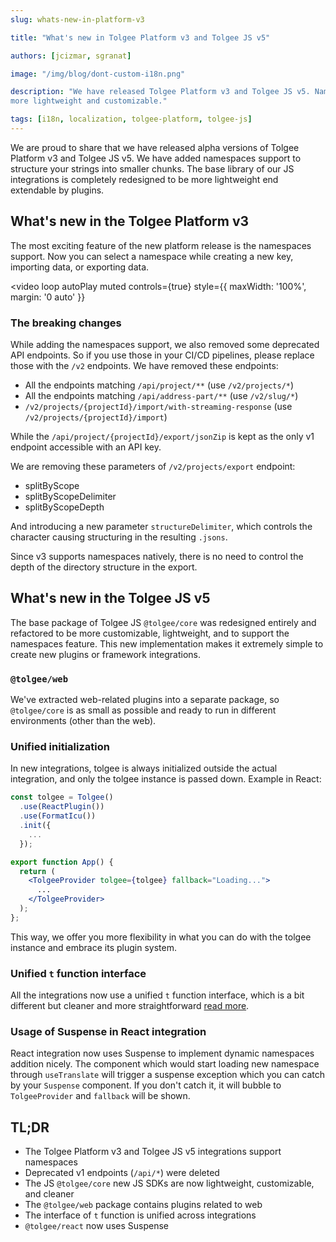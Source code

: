 ```yaml
---
slug: whats-new-in-platform-v3

title: "What's new in Tolgee Platform v3 and Tolgee JS v5"

authors: [jcizmar, sgranat]

image: "/img/blog/dont-custom-i18n.png"

description: "We have released Tolgee Platform v3 and Tolgee JS v5. Namespaces support was added, and Integrations are much
more lightweight and customizable."

tags: [i18n, localization, tolgee-platform, tolgee-js]
---
```


We are proud to share that we have released alpha versions of Tolgee Platform v3 and Tolgee JS v5. We have added
namespaces support to structure your strings into smaller chunks. The base library of our JS integrations is
completely redesigned to be more lightweight end extendable by plugins.

<!--truncate-->

## What's new in the Tolgee Platform v3

The most exciting feature of the new platform release is the namespaces support. Now you can select a namespace
while creating a new key, importing data, or exporting data.

<video
  loop
  autoPlay
  muted
  controls={true}
  style={{ maxWidth: '100%', margin: '0 auto' }}
>
  <source src="/img/blog/namespaces.webm" />
</video>

### The breaking changes

While adding the namespaces support, we also removed some deprecated API endpoints. So if you use those in your CI/CD
pipelines, please replace those with the `/v2` endpoints. We have removed these endpoints:

- All the endpoints matching `/api/project/**` (use `/v2/projects/*`)
- All the endpoints matching `/api/address-part/**` (use `/v2/slug/*`)
- `/v2/projects/{projectId}/import/with-streaming-response` (use `/v2/projects/{projectId}/import`)

While the `/api/project/{projectId}/export/jsonZip` is kept as the only v1 endpoint accessible with an API key.

We are removing these parameters of `/v2/projects/export` endpoint:
- splitByScope
- splitByScopeDelimiter
- splitByScopeDepth

And introducing a new parameter `structureDelimiter`, which controls the character causing structuring in the resulting
`.jsons`.

Since v3 supports namespaces natively, there is no need to control the depth of the directory structure in the export.

## What's new in the Tolgee JS v5

The base package of Tolgee JS `@tolgee/core` was redesigned entirely and refactored to be more customizable,
lightweight, and to support the namespaces feature. This new implementation makes it extremely simple to create new
plugins or framework integrations.

### `@tolgee/web`

We've extracted web-related plugins into a separate package, so `@tolgee/core` is as small as possible and ready to run in different environments (other than the web).

### Unified initialization

In new integrations, tolgee is always initialized outside the actual integration, and only the tolgee instance is passed down. Example in React:

```jsx
const tolgee = Tolgee()
  .use(ReactPlugin())
  .use(FormatIcu())
  .init({
    ...
  });

export function App() {
  return (
    <TolgeeProvider tolgee={tolgee} fallback="Loading...">
      ...
    </TolgeeProvider>
  );
};
```

This way, we offer you more flexibility in what you can do with the tolgee instance and embrace its plugin system.

### Unified `t` function interface

All the integrations now use a unified `t` function interface, which is a bit different but cleaner and more straightforward [read more](/js-sdk/5.0.0-alpha.2/api/core_package/tolgee#t).

### Usage of Suspense in React integration

React integration now uses Suspense to implement dynamic namespaces addition nicely. The component which would start loading new namespace through `useTranslate` will trigger a suspense exception which you can catch by your `Suspense` component. If you don't catch it, it will bubble to `TolgeeProvider` and `fallback` will be shown.

## TL;DR

- The Tolgee Platform v3 and Tolgee JS v5 integrations support namespaces
- Deprecated v1 endpoints (`/api/*`) were deleted
- The JS `@tolgee/core` new JS SDKs are now lightweight, customizable, and cleaner
- The `@tolgee/web` package contains plugins related to web
- The interface of `t` function is unified across integrations
- `@tolgee/react` now uses Suspense

